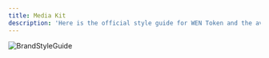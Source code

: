 ```yaml
---
title: Media Kit
description: 'Here is the official style guide for WEN Token and the available media assets.'
---
```


![BrandStyleGuide](/images/branding.png)

<CardGroup cols={1}>
  <Card
    title="Download Full Media Kit"
    href="https://wentoken-download.s3.amazonaws.com/branding.zip"
  >
  </Card>
  
</CardGroup>
